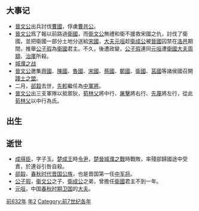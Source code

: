 {{yearTOC|-632|[[周襄王|周襄王]]二十年 [[魯僖公|魯僖公]]二十八年 [[齊昭公|齊昭公]]元年 [[晉文公|晉文公]]五年 [[秦穆公|秦穆公]]二十八年 [[宋成公|宋成公]]五年 [[楚成王|楚成王]]四十年 [[衛成公|衛成公]]三年 [[陳穆公|陳穆公]]十六年 [[蔡庄侯|蔡庄侯]]十四年 [[曹共公|曹共公]]二十一年 [[郑文公|郑文公]]四十一年 [[燕襄公|燕襄公]]二十六年 [[杞桓公|杞桓公]]五年}}
== 大事记 ==
*[[晉文公|晉文公]]出兵討伐[[曹國|曹國]]，俘虜[[曹共公|曹共公]]。
*[[晉文公|晉文公]]爲了報以前路過[[衛國|衛國]]，而[[衛文公|衛文公]]無禮和衛不援救宋國之仇，討伐了衛國，並把衛國一部分土地分送給[[宋國|宋國]]，[[大夫_(官名)|大夫]][[元咺|元咺]]趁[[衛成公|衛成公]]被[[晉國|晉國]]囚禁在[[洛邑|洛邑]]期間，推舉[[公子瑕_(衛國)|公子瑕]]為[[衛國|衛國]]君主。不久，後遭政變，[[公子瑕_(衛國)|公子瑕]]連同[[元咺|元咺]]遭[[衛國|衛國]][[大夫_(官名)|大夫]][[周顓|周顓]]、[[治廑|治廑]]所殺。
*[[城濮之战|城濮之战]]
*[[晉文公|晉文公]]邀集[[齊國|齊國]]、[[陳國|陳國]]、[[魯國|魯國]]、[[宋國|宋國]]、[[蔡國|蔡國]]、[[鄭國|鄭國]]、[[衛國|衛國]]、[[莒國|莒國]]等諸侯國召開[[踐土之盟|踐土之盟]]。
*二月，[[郤縠|郤縠]]去世，[[先軫|先軫]]繼任為[[中軍將|中軍將]]。
*[[晉文公|晉文公]]出三支軍隊以抵禦狄，[[荀林父|荀林父]]將中行、[[屠擊|屠擊]]將右行、[[先蔑|先蔑]]將左行，從此[[荀林父|荀林父]]以中行為氏。

== 出生 ==

== 逝世 ==
*[[成得臣|成得臣]]，字子玉。[[楚成王|楚成王]]時[[令尹|令尹]]，[[楚国|楚]][[晋国|晉]][[城濮之戰|城濮之戰]]時戰敗，率殘部歸國途中受責，於連谷引咎自殺。
*[[郤縠|郤縠]]，[[春秋时代|春秋时代]][[晋国|晋国]][[公族|公族]]，也是晋国第一任[[中军将|中军将]]。
*[[公子瑕_(衛國)|公子瑕]]，[[衞文公|衞文公]]之子、[[衛成公|衛成公]]之弟，曾擔任[[衛國|衛國]]君主不到一年。
*[[元咺|元咺]]，中国[[春秋时期|春秋时期]][[卫国|卫国]]的[[大夫_(官名)|大夫]]。
{{Wikisource year mention}}



[[Category:前632年|]]
[[Category:前630年代|年2]]
[[Category:前7世纪各年|Category:前7世纪各年]]